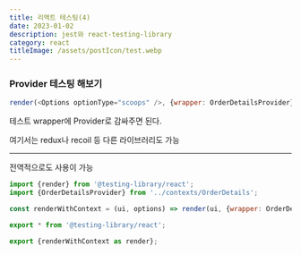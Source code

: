 ```yaml
---
title: 리액트 테스팅(4)
date: 2023-01-02
description: jest와 react-testing-library
category: react
titleImage: /assets/postIcon/test.webp
---
```


### Provider 테스팅 해보기

```js
render(<Options optionType="scoops" />, {wrapper: OrderDetailsProvider});
```

테스트 wrapper에 Provider로 감싸주면 된다.

여기서는 redux나 recoil 등 다른 라이브러리도 가능

---

전역적으로도 사용이 가능

```js
import {render} from '@testing-library/react';
import {OrderDetailsProvider} from '../contexts/OrderDetails';

const renderWithContext = (ui, options) => render(ui, {wrapper: OrderDetailsProvider, ...options});

export * from '@testing-library/react';

export {renderWithContext as render};
```
